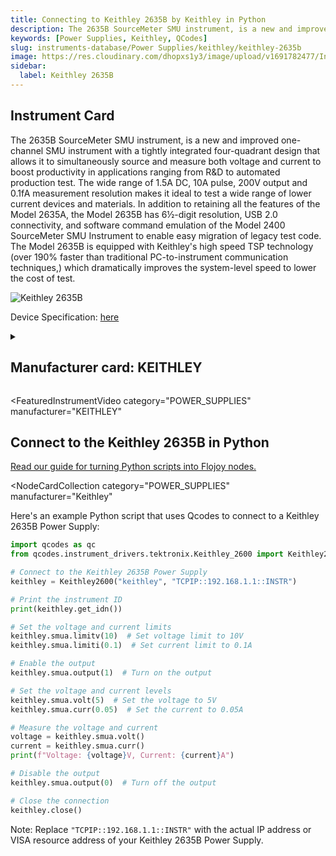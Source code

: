 ```yaml
---
title: Connecting to Keithley 2635B by Keithley in Python
description: The 2635B SourceMeter SMU instrument, is a new and improved one-channel SMU instrument with a tightly integrated four-quadrant design that allows it to simultaneously source and measure both voltage and current to boost productivity in applications ranging from R&D to automated production test. The wide range of 1.5A DC, 10A pulse, 200V output and 0.1fA measurement resolution makes it ideal to test a wide range of lower current devices and materials. In addition to retaining all the features of the Model 2635A, the Model 2635B has 6½-digit resolution, USB 2.0 connectivity, and software command emulation of the Model 2400 SourceMeter SMU Instrument to enable easy migration of legacy test code. The Model 2635B is equipped with Keithley's high speed TSP technology (over 190% faster than traditional PC-to-instrument communication techniques,) which dramatically improves the system-level speed to lower the cost of test.
keywords: [Power Supplies, Keithley, QCodes]
slug: instruments-database/Power Supplies/keithley/keithley-2635b
image: https://res.cloudinary.com/dhopxs1y3/image/upload/v1691782477/Instruments/Power%20Supplies/Keithley-2635B/Keithley-2635B.webp
sidebar:
  label: Keithley 2635B
---
```



## Instrument Card

The 2635B SourceMeter SMU instrument, is a new and improved one-channel SMU instrument with a tightly integrated four-quadrant design that allows it to simultaneously source and measure both voltage and current to boost productivity in applications ranging from R&D to automated production test. The wide range of 1.5A DC, 10A pulse, 200V output and 0.1fA measurement resolution makes it ideal to test a wide range of lower current devices and materials. In addition to retaining all the features of the Model 2635A, the Model 2635B has 6½-digit resolution, USB 2.0 connectivity, and software command emulation of the Model 2400 SourceMeter SMU Instrument to enable easy migration of legacy test code. The Model 2635B is equipped with Keithley's high speed TSP technology (over 190% faster than traditional PC-to-instrument communication techniques,) which dramatically improves the system-level speed to lower the cost of test.

![Keithley 2635B](https://res.cloudinary.com/dhopxs1y3/image/upload/v1691782477/Instruments/Power%20Supplies/Keithley-2635B/Keithley-2635B.webp)

Device Specification: [here](https://www.farnell.com/datasheets/2619879.pdf)

<details style={{ marginTop: "15px"}}>
<summary><h2 style={{display:'inline'}}>Manufacturer card: KEITHLEY</h2></summary>

![KEITHLEY](https://res.cloudinary.com/dhopxs1y3/image/upload/v1692806202/Instruments/Vendor%20Logos/Keithley.png)

Keithley Instruments is a measurement and instrument company headquartered in Solon, Ohio, that develops, manufactures, markets, and sells data acquisition products, as well as complete systems for high-volume production and assembly testing.

- Headquarters: Cleveland, Ohio, United States
- Yearly Revenue (millions, USD): 110.6
- Vendor Website: [here](https://www.tek.com/en)

</details>


<FeaturedInstrumentVideo
  category="POWER_SUPPLIES"
  manufacturer="KEITHLEY"
></FeaturedInstrumentVideo>

## Connect to the Keithley 2635B in Python

[Read our guide for turning Python scripts into Flojoy nodes.](https://docs.flojoy.ai/contribution/blocks/custom-flojoy-block/)


<Tabs>
<TabItem value="Flojoy" label="Flojoy" className="flojoy-instrument-tabs">

<NodeCardCollection
  category="POWER_SUPPLIES"
  manufacturer="Keithley"
></NodeCardCollection>

</TabItem>
<TabItem value="QCodes" label="QCodes">

Here's an example Python script that uses Qcodes to connect to a Keithley 2635B Power Supply:

```python
import qcodes as qc
from qcodes.instrument_drivers.tektronix.Keithley_2600 import Keithley2600

# Connect to the Keithley 2635B Power Supply
keithley = Keithley2600("keithley", "TCPIP::192.168.1.1::INSTR")

# Print the instrument ID
print(keithley.get_idn())

# Set the voltage and current limits
keithley.smua.limitv(10)  # Set voltage limit to 10V
keithley.smua.limiti(0.1)  # Set current limit to 0.1A

# Enable the output
keithley.smua.output(1)  # Turn on the output

# Set the voltage and current levels
keithley.smua.volt(5)  # Set the voltage to 5V
keithley.smua.curr(0.05)  # Set the current to 0.05A

# Measure the voltage and current
voltage = keithley.smua.volt()
current = keithley.smua.curr()
print(f"Voltage: {voltage}V, Current: {current}A")

# Disable the output
keithley.smua.output(0)  # Turn off the output

# Close the connection
keithley.close()
```

Note: Replace `"TCPIP::192.168.1.1::INSTR"` with the actual IP address or VISA resource address of your Keithley 2635B Power Supply.

</TabItem>
</Tabs>
